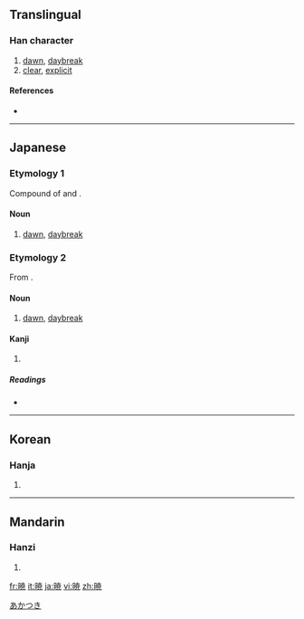 {{also|曉}}
==Translingual==

===Han character===
{{Han char|rn=72|rad=日|as=08|sn=12|four=|canj=日十廿山 (AJTU)}}

# [[dawn]], [[daybreak]]
# [[clear]], [[explicit]]

====References====
* {{Han ref|kx=0497.311|dkj=14031|hdz=21516.011|uh=6681|ud=26241}}

----

==Japanese==

===Etymology 1===

Compound of {{term|明|aka|bright}} and {{term|時|toki|time}}.

====Noun====
{{ja-noun|k|hira=あかとき|rom=akatoki}}

# [[dawn]], [[daybreak]]

===Etymology 2===

From {{term|暁|akatoki}}.

====Noun====
{{ja-noun|k|hira=あかつき|rom=akatsuki}}

# [[dawn]], [[daybreak]]

====Kanji====
{{ja-kanji|grade=c|rs=日08}}

# {{defn|Japanese}}

=====Readings=====
* {{ja-readings|on=[[ぎょう]] (gyō), [[きょう]] (kyō)|kun=[[あかつき]] (akatsuki), [[さとる]] (satoru)}}

[[Category:Japanese nouns|あかつき]]

----

==Korean==

===Hanja===
{{ko-hanja|hangeul=효|eumhun=|rv=hyo|mr=hyo|y=hyo}}

# {{defn|Korean}}

----

==Mandarin==

===Hanzi===
{{cmn-hanzi|pin=[[gěng]] ([[geng3]]), [[gèng]] ([[geng4]]), [[xiǎo]] ([[xiao3]])|wg=keng<sup>3</sup>, keng<sup>4</sup>, hsiao<sup>3</sup>}}

# {{defn|Mandarin}}

[[fr:暁]]
[[it:暁]]
[[ja:暁]]
[[vi:暁]]
[[zh:暁]]